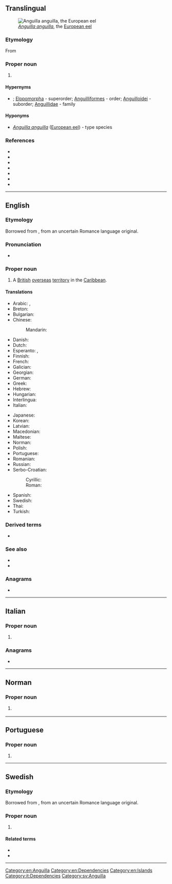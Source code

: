 {{also|anguilla}}
==Translingual==
[[File:Anguilla anguilla.jpg|thumb|''[[Anguilla anguilla]]'', the [[European eel]]]]

===Etymology===
From {{der|mul|la|anguilla||eel}}

===Proper noun===
{{taxoninfl|i=1|g=f}}

# {{taxon|genus|family|Anguillidae|typical freshwater [[eel]]s}}

====Hypernyms====
* {{sense|genus}} {{Teleostei Hypernyms}}; [[Elopomorpha]]&nbsp;- superorder; [[Anguilliformes]]&nbsp;- order; [[Anguilloidei]]&nbsp;- suborder; [[Anguillidae]]&nbsp;- family

====Hyponyms====
* {{sense|genus}} ''[[Anguilla anguilla]]'' ([[European eel]])&nbsp;- type species

===References===
* {{pedia|Anguilla (genus)|''Anguilla'' (genus)}}
* {{specieslite|i=1}}
* {{comcatlite|Anguilla (genus)|''Anguilla'' (genus)}}
* {{R:NCBI|i=1|7935}}
* {{R:AnimalBase|i=1|genus|190}}
* {{R:ITIS|i=1|161126}}
* {{R:WoRMS|i=1|125620}}

----

==English==
{{wikipedia}}
{{commonscat}}

===Etymology===
Borrowed from {{bor|en|la|anguilla||[[eel]]}}, from an uncertain Romance language original.

===Pronunciation===
* {{IPA|en|/æŋˈɡwɪlə/}}

===Proper noun===
{{en-proper noun}}

# A [[British]] [[overseas]] [[territory]] in the [[Caribbean]].

====Translations====
{{trans-top|British overseas territory in the Caribbean}}
* Arabic: {{t|ar|أَنْغِيلَا|f}}, {{t|ar|أَنْجْوِيلَا|f|tr=ʾangwīlā}}
* Breton: {{t|br|Anguilla}}
* Bulgarian: {{t|bg|Ангила}}
* Chinese:
*: Mandarin: {{t+|cmn|安圭拉|tr=Anguīlā|sc=Hani}}
* Danish: {{t|da|Anguilla}}
* Dutch: {{t+|nl|Anguilla}}
* Esperanto: {{t|eo|Angvilo}}, {{t|eo|Angilo}}
* Finnish: {{t+|fi|Anguilla}}
* French: {{t+|fr|Anguilla}}
* Galician: {{t+|gl|Anguila}}
* Georgian: {{t|ka|ანგილია}}
* German: {{t+|de|Anguilla}}
* Greek: {{t+|el|Ανγκουίλα|f}}
* Hebrew: {{t|he|אַנְגּװְלָה|tr=Anguela}}
* Hungarian: {{t+|hu|Anguilla}}
* Interlingua: {{t|ia|Anguilla}}
* Italian: {{t+|it|Anguilla}}
{{trans-mid}}
* Japanese: {{t|ja|アンギラ|tr=Angira}}
* Korean: {{t|ko|^앙길라}}
* Latvian: {{t|lv|Angiļa|f}}
* Macedonian: {{t|mk|Анги́лја|f}}
* Maltese: {{t|mt|Angulja}}
* Norman: {{t|nrf|Anguilla}} {{qualifier|Jersey}}
* Polish: {{t+|pl|Anguilla}}
* Portuguese: {{t+|pt|Anguila}}
* Romanian: {{t|ro|Anguila|f}}
* Russian: {{t+|ru|Анги́лья|f}}
* Serbo-Croatian:
*: Cyrillic: {{t|sh|Ангвила|f}}
*: Roman: {{t|sh|Angvila|f}}
* Spanish: {{t+|es|Anguila}}
* Swedish: {{t+|sv|Anguilla}}
* Thai: {{t|th|แองกวิลลา}}
* Turkish: {{t+|tr|Anguilla}}
{{trans-bottom}}

===Derived terms===
* {{l|en|Anguillan}}

===See also===
* {{l|en|Appendix:Countries of the world}}
* {{pedia}}

===Anagrams===
* {{anagrams|en|a=aagillnu|alingual|unialgal}}

[[Category:en:Anguilla]]
[[Category:en:Dependencies]]
[[Category:en:Islands]]

----

==Italian==
{{wikipedia|lang=it}}

===Proper noun===
{{it-proper noun}}

# {{l|en|Anguilla}}

===Anagrams===
* {{l|it|allungai}}

[[Category:it:Dependencies]]

----

==Norman==

===Proper noun===
{{nrf-proper noun}}

# {{lb|nrf|Jersey}} {{l|en|Anguilla}}

{{topics|nrf|Dependencies|Islands}}

----

==Portuguese==

===Proper noun===
{{pt-proper noun|f}}

# {{alternative form of|pt|Anguila}}

{{topics|pt|Anguilla}}

----

==Swedish==
{{wikipedia|lang=sv}}

===Etymology===
Borrowed from {{bor|sv|la|anguilla||[[eel]]}}, from an uncertain Romance language original.

===Proper noun===
{{sv-proper noun|n}}

# {{place|sv|country|r/Caribbean|t=Anguilla}}

====Related terms====
*{{l|sv|anguillansk|pos=adjective|t=Anguillan}}
*{{l|sv|anguillan|g=c|t=Anguillan male}}

[[Category:sv:Anguilla]]

----
